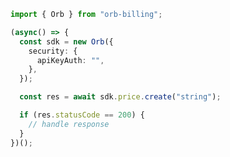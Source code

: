 ```typescript CreatePrice.ts
import { Orb } from "orb-billing";

(async() => {
  const sdk = new Orb({
    security: {
      apiKeyAuth: "",
    },
  });

  const res = await sdk.price.create("string");

  if (res.statusCode == 200) {
    // handle response
  }
})();
```

